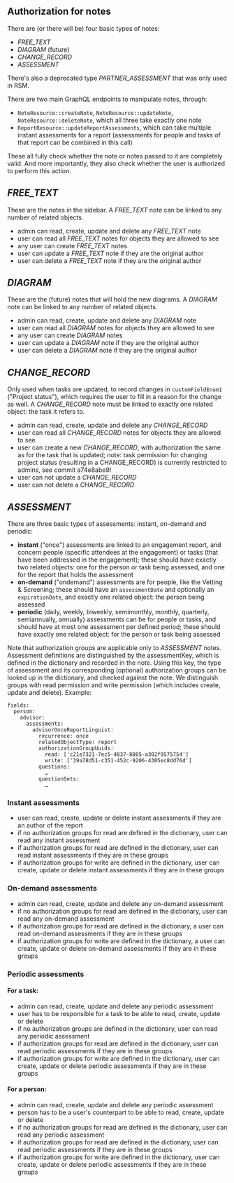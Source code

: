 
<Meta title="0. ANET Stories/Authorization for Notes" />

## Authorization for notes

There are (or there will be) four basic types of notes:

-   _FREE_TEXT_
-   _DIAGRAM_ (future)
-   _CHANGE_RECORD_
-   _ASSESSMENT_

There's also a deprecated type _PARTNER_ASSESSMENT_ that was only used in RSM.

There are two main GraphQL endpoints to manipulate notes, through:

-   `NoteResource::createNote`, `NoteResource::updateNote`, `NoteResource::deleteNote`, which all
    three take exactly one note
-   `ReportResource::updateReportAssessments`, which can take multiple instant assessments for a
    report (assessments for people and tasks of that report can be combined in this call)

These all fully check whether the note or notes passed to it are completely valid. And more
importantly, they also check whether the user is authorized to perform this action.

## _FREE_TEXT_

These are the notes in the sidebar. A _FREE_TEXT_ note can be linked to any number of related
objects.

-   admin can read, create, update and delete any _FREE_TEXT_ note
-   user can read all _FREE_TEXT_ notes for objects they are allowed to see
-   any user can create _FREE_TEXT_ notes
-   user can update a _FREE_TEXT_ note if they are the original author
-   user can delete a _FREE_TEXT_ note if they are the original author

## _DIAGRAM_

These are the (future) notes that will hold the new diagrams. A _DIAGRAM_ note can be linked to any
number of related objects.

-   admin can read, create, update and delete any _DIAGRAM_ note
-   user can read all _DIAGRAM_ notes for objects they are allowed to see
-   any user can create _DIAGRAM_ notes
-   user can update a _DIAGRAM_ note if they are the original author
-   user can delete a _DIAGRAM_ note if they are the original author

## _CHANGE_RECORD_

Only used when tasks are updated, to record changes in `customFieldEnum1` ("Project status"), which
requires the user to fill in a reason for the change as well. A _CHANGE_RECORD_ note must be linked
to exactly one related object: the task it refers to.

-   admin can read, create, update and delete any _CHANGE_RECORD_
-   user can read all _CHANGE_RECORD_ notes for objects they are allowed to see
-   user can create a new _CHANGE_RECORD_, with authorization the same as for the task that is
    updated; note: task permission for changing project status (resulting in a CHANGE_RECORD) is
    currently restricted to admins, see commit a74e8abe9!
-   user can not update a _CHANGE_RECORD_
-   user can not delete a _CHANGE_RECORD_

## _ASSESSMENT_

There are three basic types of assessments: instant, on-demand and periodic:

-   **instant** ("once") assessments are linked to an engagement report, and concern people
    (specific attendees at the engagement) or tasks (that have been addressed in the engagement);
    these should have exactly two related objects: one for the person or task being assessed, and
    one for the report that holds the assessment
-   **on-demand** ("ondemand") assessments are for people, like the Vetting & Screening; these
    should have an `assessmentDate` and optionally an `expirationDate`, and exactly one related
    object: the person being assessed
-   **periodic** (daily, weekly, biweekly, semimonthly, monthly, quarterly, semiannually, annually)
    assessments can be for people or tasks, and should have at most one assessment per defined
    period; these should have exactly one related object: for the person or task being assessed

Note that authorization groups are applicable only to _ASSESSMENT_ notes. Assessment definitions are
distinguished by the assessmentKey, which is defined in the dictionary and recorded in the note.
Using this key, the type of assessment and its corresponding (optional) authorization groups can be
looked up in the dictionary, and checked against the note. We distinguish groups with read
permission and write permission (which includes create, update and delete). Example:

```
fields:
  person:
    advisor:
      assessments:
        advisorOnceReportLinguist:
          recurrence: once
          relatedObjectType: report
          authorizationGroupUuids:
            read: ['c21e7321-7ec5-4837-8805-a302f9575754']
            write: ['39a78d51-c351-452c-9206-4305ec8dd76d']
          questions:
            …
          questionSets:
            …
```

### Instant assessments

-   user can read, create, update or delete instant assessments if they are an author of the report
-   if no authorization groups for read are defined in the dictionary, user can read any instant
    assessment
-   if authorization groups for read are defined in the dictionary, user can read instant
    assessments if they are in these groups
-   if authorization groups for write are defined in the dictionary, user can create, update or
    delete instant assessments if they are in these groups

### On-demand assessments

-   admin can read, create, update and delete any on-demand assessment
-   if no authorization groups for read are defined in the dictionary, user can read any on-demand
    assessment
-   if authorization groups for read are defined in the dictionary, a user can read on-demand
    assessments if they are in these groups
-   if authorization groups for write are defined in the dictionary, a user can create, update or
    delete on-demand assessments if they are in these groups

### Periodic assessments

#### For a task:

-   admin can read, create, update and delete any periodic assessment
-   user has to be responsible for a task to be able to read, create, update or delete
-   if no authorization groups are defined in the dictionary, user can read any periodic assessment
-   if authorization groups for read are defined in the dictionary, user can read periodic
    assessments if they are in these groups
-   if authorization groups for write are defined in the dictionary, user can create, update or
    delete periodic assessments if they are in these groups

#### For a person:

-   admin can read, create, update and delete any periodic assessment
-   person has to be a user's counterpart to be able to read, create, update or delete
-   if no authorization groups for read are defined in the dictionary, user can read any periodic
    assessment
-   if authorization groups for read are defined in the dictionary, user can read periodic
    assessments if they are in these groups
-   if authorization groups for write are defined in the dictionary, user can create, update or
    delete periodic assessments if they are in these groups
